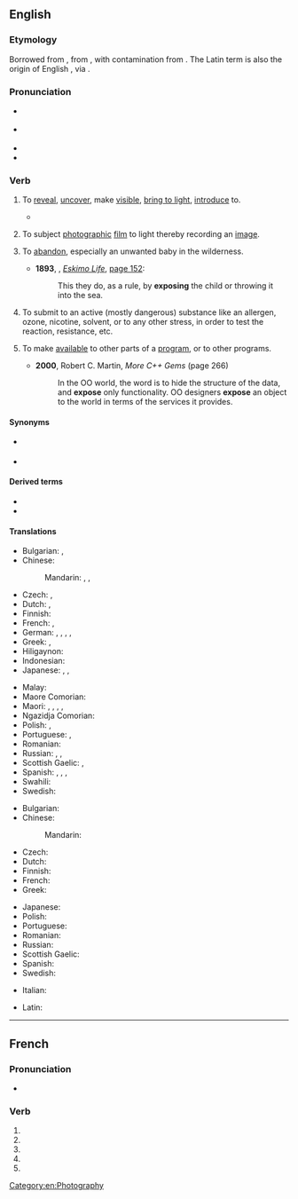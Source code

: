 {{also|exposé|Exposé}}
==English==

===Etymology===
Borrowed from {{bor|en|frm|exposer||to lay open, set forth}}, from {{der|en|la|expōnō||set forth}}, with contamination from {{m|frm|poser||to lay, place}}. The Latin term is also the origin of English {{m|en|expound}}, via {{etyl|fro|en}} {{m|fro|espondre||to set forth, explain}}.

===Pronunciation===
* {{a|RP}} {{IPA|/ɪkˈspəʊz/|lang=en}}
* {{a|GenAm}} {{IPA|/ɪkˈspoʊz/|/ɛkˈspoʊz/|lang=en}}
* {{audio|en-us-expose.ogg|Audio (US)|lang=en}}
* {{rhymes|əʊz|lang=en}}

===Verb===
{{en-verb|expos}}

# {{senseid|en|to reveal, uncover, make visible, bring to light, introduce to}}{{lb|en|transitive}} To [[reveal]], [[uncover]], make [[visible]], [[bring to light]], [[introduce]] to.
#* {{quote-magazine|date=2013-06-07|author={{w|Gary Younge}}
|volume=188|issue=26|page=18|magazine={{w|The Guardian Weekly}}
|title=[http://www.guardian.co.uk/commentisfree/2013/jun/02/hypocrisy-lies-at-heart-bradley-manning-trial Hypocrisy lies at heart of Manning prosecution]
|passage=The dispatches revealed details of corruption and kleptocracy that many Tunisians suspected,&nbsp;[&hellip;]. They also '''exposed''' the blatant discrepancy between the west's professed values and actual foreign policies.}}
# {{senseid|en|to subject photographic film to light, thereby recording an image}}{{lb|en|transitive}} To subject [[photograph]]ic [[film]] to light thereby recording an [[image]].
# {{lb|en|transitive}} To [[abandon]], especially an unwanted baby in the wilderness.
#* '''1893''', {{w|Fridtjof Nansen}}, ''[[s:Eskimo Life|Eskimo Life]]'', [[s:Page:Eskimo Life.djvu/194|page 152]]:
#*: This they do, as a rule, by '''exposing''' the child or throwing it into the sea.
# To submit to an active (mostly dangerous) substance like an allergen, ozone, nicotine, solvent, or to any other stress, in order to test the reaction, resistance, etc.
# {{lb|en|computing|transitive}} To make [[available]] to other parts of a [[program]], or to other programs.
#* '''2000''', Robert C. Martin, ''More C++ Gems'' (page 266)
#*: In the OO world, the word is to hide the structure of the data, and '''expose''' only functionality. OO designers '''expose''' an object to the world in terms of the services it provides.

====Synonyms====
* {{sense|to reveal [a hidden aspect of one's character]}} {{l|en|bewray}}
* {{sense|to remove clothing; bare}} {{l|en|nake}}

====Derived terms====
* {{l|en|expose oneself}}
* {{l|en|exposure}}

====Translations====
{{trans-top|to reveal, uncover, make visible, bring to light, introduce to}}
* Bulgarian: {{t+|bg|откривам|sc=Cyrl}}, {{t+|bg|разкривам|sc=Cyrl}}
* Chinese:
*: Mandarin: {{t+|cmn|揭露|tr=jiēlù|sc=Hani}}, {{t+|cmn|暴露|tr=bàolù|sc=Hani}}, {{t+|cmn|露出|tr=lùchū|sc=Hani}}
* Czech: {{t|cs|vystavit}}, {{t|cs|odhalit|pf}}
* Dutch: {{t|nl|[[zichtbaar]] [[maken]]}}, {{t+|nl|blootleggen}}
* Finnish: {{t+|fi|paljastaa}}
* French: {{t+|fr|exposer}}, {{t+|fr|dénoncer}}
* German: {{t+|de|aufdecken}}, {{t+|de|offenbaren}}, {{t+|de|entblößen}}, {{t|de|bloßlegen}}, {{t+|de|enttarnen}}
* Greek: {{t+|el|αποκαλύπτω}}, {{t+|el|εκθέτω}}
* Hiligaynon: {{t|hil|abansada|alt=abansáda}}
* Indonesian: {{t+|id|papar}}
* Japanese: {{t|ja|晒す|tr=さらす, sarasu|sc=Hani}}, {{t|ja|暴く|tr=あばく, abaku}}, {{t|ja|暴露する|tr=ばくろする, bakuro-surú}}
{{trans-mid}}
* Malay: {{t|ms|dedah}}
* Maore Comorian: {{t|swb|v̄enua|tr=uvenua|alt=uv̄enua}}
* Maori: {{t|mi|rakorako}}, {{t|mi|whakaari}}, {{t|mi|hura}}, {{t|mi|whakapūangiangi}} {{qualifier|to the wind}}, {{t|mi|pārara}}
* Ngazidja Comorian: {{t|zdj|pvenua|alt=upvenua}}
* Polish: {{t+|pl|odsłonić}}, {{t+|pl|ukazać}}
* Portuguese: {{t+|pt|expor}}, {{t+|pt|revelar}}
* Romanian: {{t+|ro|expune}}
* Russian: {{t+|ru|выставля́ть}}, {{t+|ru|раскрыва́ть}}, {{t+|ru|обнажа́ть}}
* Scottish Gaelic: {{t|gd|foillsich}}, {{t|gd|rùisg}}
* Spanish: {{t+|es|exponer}}, {{t+|es|revelar}}, {{t+|es|descubrir}}, {{t+|es|exhibir}}
* Swahili: {{t|sw|funua|alt=kufunua}}
* Swedish: {{t+|sv|blottlägga}}
{{trans-bottom}}

{{trans-top|to subject photographic film to light}}
* Bulgarian: {{t|bg|експонирам|sc=Cyrl}}
* Chinese:
*: Mandarin: {{t+|cmn|曝光|tr=pùguāng|sc=Hani}}
* Czech: {{t|cs|exponovat}}
* Dutch: {{t+|nl|blootstellen}}
* Finnish: {{t+|fi|valottaa}}
* French: {{t+|fr|exposer}}
* Greek: {{t+|el|εκθέτω}}
{{trans-mid}}
* Japanese: {{t|ja|露光させる|tr=ろこうさせる, rokō-saseru}}
* Polish: {{t+|pl|naświetlić}}
* Portuguese: {{t+|pt|expor}}
* Romanian: {{t+|ro|expune}}
* Russian: {{t|ru|де́лать вы́держку}}
* Scottish Gaelic: {{t|gd|nochd}}
* Spanish: {{t+|es|exponer}}
* Swedish: {{t+|sv|exponera}}
{{trans-bottom}}

{{trans-top|to submit to an active substance}}
{{trans-mid}}
{{trans-bottom}}

{{checktrans-top}}
* Italian: {{t+check|it|esporre}}
{{trans-mid}}
* Latin: {{t+check|la|exponere}}
{{trans-bottom}}

[[Category:en:Photography]]

----

==French==

===Pronunciation===
* {{IPA|lang=fr|/ɛk.spoz/}}

===Verb===
{{head|fr|verb form}}

# {{inflection of|exposer||1|s|pres|indc|lang=fr}}
# {{inflection of|exposer||3|s|pres|indc|lang=fr}}
# {{inflection of|exposer||1|s|pres|subj|lang=fr}}
# {{inflection of|exposer||1|s|pres|subj|lang=fr}}
# {{inflection of|exposer||2|s|impr|lang=fr}}